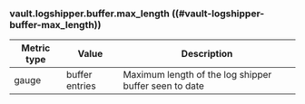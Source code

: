 ### vault.logshipper.buffer.max_length ((#vault-logshipper-buffer-max_length))

Metric type | Value          | Description
----------- | -------------- | -----------
gauge       | buffer entries | Maximum length of the log shipper buffer seen to date